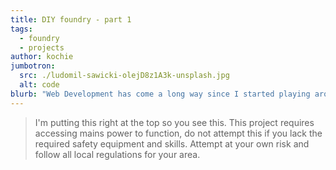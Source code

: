 ```yaml
---
title: DIY foundry - part 1
tags:
  - foundry
  - projects
author: kochie
jumbotron:
  src: ./ludomil-sawicki-olejD8z1A3k-unsplash.jpg
  alt: code
blurb: "Web Development has come a long way since I started playing around with html and JS. If I was starting again today here's what I'd do."
---
```


> I'm putting this right at the top so you see this. This project requires accessing mains power to function, do not attempt this if you lack the required safety equipment and skills. Attempt at your own risk and follow all local regulations for your area.